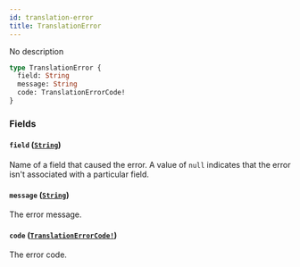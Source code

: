 ```yaml
---
id: translation-error
title: TranslationError
---
```


No description

```graphql
type TranslationError {
  field: String
  message: String
  code: TranslationErrorCode!
}
```

### Fields

#### `field` ([`String`](/docs/developer/api-reference/scalars/string))

Name of a field that caused the error. A value of `null` indicates that the error isn't associated with a particular field.

#### `message` ([`String`](/docs/developer/api-reference/scalars/string))

The error message.

#### `code` ([`TranslationErrorCode!`](/docs/developer/api-reference/enums/translation-error-code))

The error code.
